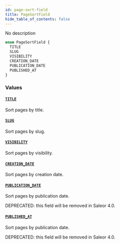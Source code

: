```yaml
---
id: page-sort-field
title: PageSortField
hide_table_of_contents: false
---
```


No description

```graphql
enum PageSortField {
  TITLE
  SLUG
  VISIBILITY
  CREATION_DATE
  PUBLICATION_DATE
  PUBLISHED_AT
}
```

### Values

#### [`TITLE`](#)

Sort pages by title.

#### [`SLUG`](#)

Sort pages by slug.

#### [`VISIBILITY`](#)

Sort pages by visibility.

#### [`CREATION_DATE`](#)

Sort pages by creation date.

#### [`PUBLICATION_DATE`](#)

Sort pages by publication date.

DEPRECATED: this field will be removed in Saleor 4.0.

#### [`PUBLISHED_AT`](#)

Sort pages by publication date.

DEPRECATED: this field will be removed in Saleor 4.0.
